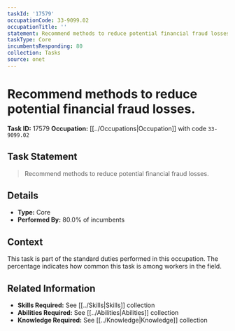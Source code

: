 ```yaml
---
taskId: '17579'
occupationCode: 33-9099.02
occupationTitle: ''
statement: Recommend methods to reduce potential financial fraud losses.
taskType: Core
incumbentsResponding: 80
collection: Tasks
source: onet
---
```

# Recommend methods to reduce potential financial fraud losses.

**Task ID:** 17579
**Occupation:** [[../Occupations|Occupation]] with code `33-9099.02`

## Task Statement

> Recommend methods to reduce potential financial fraud losses.

## Details

- **Type:** Core
- **Performed By:** 80.0% of incumbents

## Context

This task is part of the standard duties performed in this occupation. The percentage indicates how common this task is among workers in the field.

## Related Information

- **Skills Required:** See [[../Skills|Skills]] collection
- **Abilities Required:** See [[../Abilities|Abilities]] collection
- **Knowledge Required:** See [[../Knowledge|Knowledge]] collection
